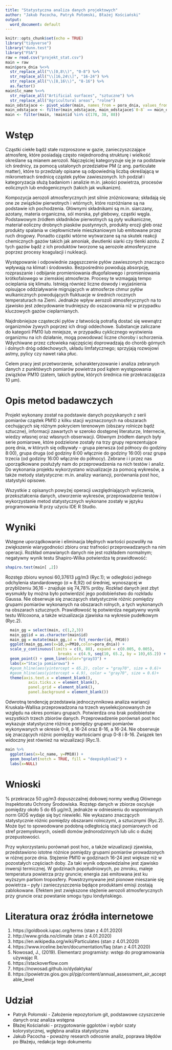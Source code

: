 ```yaml
---
title: "Statystyczna analiza danych projektowych"
author: "Jakub Pacocha, Patryk Połomski, Błażej Kościański"
output:
  word_document: default
---
```


```r
knitr::opts_chunk$set(echo = TRUE)
library("tidyverse")
library("dunn.test")
library("FSA")
raw = read.csv("projekt_stat.csv")
main = raw
main$pora_dnia %<>% 
  str_replace_all("\\[0,8\\)", "0-8") %>% 
  str_replace_all("\\[16,24\\]", "16-24") %>% 
  str_replace_all("\\[8,16\\)", "8-16") %>% 
  as.factor()
main$lc_name %<>% 
  str_replace_all("Artificial surfaces", "sztuczne") %>% 
  str_replace_all("Agricultural areas", "rolne")
main_odstajace <- pivot_wider(main, names_from = pora_dnia, values_from = PM10)
main_odstajace <- filter(main_odstajace, main_odstajace$`0-8` == main_odstajace$`8-16`)
main <- filter(main, !main$id %in% c(178, 38, 88))
```

# Wstęp

Cząstki ciekłe bądź stałe rozproszone w gazie, zanieczyszczające atmosferę, które posiadają często niejednorodną strukturę i wielkość określane są mianem aerozoli. Najczęściej kategoryzuje się je na podstawie ich średnicy, za pomocą ustalonych przedziałów PM (z ang. particulate matter), które to przedziały opisane są odpowiednią liczbą określającą w mikrometrach średnicę cząstek pyłów zawieszonych. Ich podział i kategoryzacja służą badaniom i analizie m.in. jakości powietrza, procesów eolicznych lub endogenicznych (takich jak wulkanizm).

Kompozycja aerozoli atmosferycznych jest silnie zróżnicowana; składają się one ze związków pierwotnych i wtórnych, które rozróżniane są na podstawie ich pochodzenia.  Głównymi składnikami są m.in. siarczany, azotany, materia organiczna, sól morska, pył glebowy, cząstki węgla. Podstawowym źródłem składników pierwotnych są pyły wulkaniczne, materiał eoliczny drobnych piasków pustynnych, produkty erozji gleb oraz produkty spalania w ciepłownictwie mieszkaniowym lub emitowane przez ruch drogowy. Ponadto cząstki wtórne wytwarzane są  na skutek reakcji chemicznych gazów takich jak amoniak, dwutlenki siarki czy tlenki azotu. Z tych gazów bądź z ich produktów tworzone są aerozole atmosferyczne poprzez procesy koagulacji i nukleacji.

Występowanie i odpowiednie zagęszczenie pyłów zawieszonych znacząco wpływają na klimat i środowsko. Bezpośrednio powodują absorpcję, rozpraszanie i odbijanie promieniowania długofalowego i promieniowania krótkofalowego w ziemskiej atmosferze. Procesy te wzmagają tempo ocieplania się klimatu. Istnieją również liczne dowody i wyjaśnienia opisujące oddziaływanie migrujących w atmosferze chmur pyłów wulkanicznych powodujących fluktuacje w średnich rocznych temperaturach na Ziemi. Jednakże wpływ aerozoli atmosferycznych na to zjawisko jest zdecydowanie trudniejszy do oszacowania niż w przypadku kluczowych gazów cieplarnianych.

Najdrobniejsze cząsteczki pyłów z łatwością potrafią dostać się wewnątrz organizmów żywych poprzez ich drogi oddechowe. Substancje zaliczane do kategorii PM10 lub mniejsze, w przypadku cyklicznego wystwienia organizmu na ich działanie, mogą powodować liczne choroby i schorzenia.  Wdychiwane przez człowieka najczęściej doprowadzają do chorób górnych i dolnych dróg oddechowych, układu limfatycznego; sprzyjają rozwojowi astmy, pylicy czy nawet raka płuc.

Celem pracy jest przetworzenie, scharakteryzowanie i analiza zebranych danych z punktówych pomiarów powietrza pod kątem występowania związków PM10 (zatem, takich pyłów, których średnica nie przekraczającza 10 μm). 


# Opis metod badawczych

Projekt wykonany został na podstawie danych pozyskanych z serii pomiarów cząstek PM10 z kilku stacji wyznaczonych na obszarach cechujących się różnym pokryciem terenowym (obszary rolnicze bądź sztuczne), informacji zawartych w szeroko dostępnej literaturze, Internecie, wiedzy własnej oraz własnych obserwacji. Głównym źródłem danych były serie pomiarowe, które podzielone zostały na trzy grupy reprezentujące porę dnia, w których się odbywały – grupa pierwsza (od północy do godziny 8:00), grupa druga (od godziny 8:00 włącznie do godziny 16:00) oraz grupa trzecia (od godziny 16:00 włącznie do północy). Zebrane i i przez nas uporządkowane posłużyły nam do przeprowadzenia na nich testów i analiz. Do wykonania projektu wykorzystano wizualizacje za pomocą wykresów, a także metody statystyczne: m.in. analizy wariancji, porównania post hoc, statystyki opisowe. 

Wszystkie z opisanych powyżej operacji uwzględniających wyliczenia, przekształcenia danych, utworzenie wykresów, przeprowadzenie testów i wykorzystanie metod statystycznych wykonane zostały w języku programowania R przy użyciu IDE R Studio.



# Wyniki

Wstępne uporządkowanie i eliminacja błędnych wartości pozwoliły na zwiększenie wiarygodności zbioru oraz trafności przeprowadzanych na nim operacji. Rozkład omawianych danych nie jest rozkładem normalnym; negatywny wynik testu Shapiro-Wilka potwierdza tę prawidłowość:

```r
shapiro.test(main[ ,2])
```

Rozstęp zbioru wynosi 60,37613 µg/m3 (Ryc.1); w odległości jednego odchylenia standardowego (σ ≈ 8,92) od średniej, wynoszącej w przybliżeniu 36,16 - znajduje się 74,78% próby. 	Rozkład danych jest zbyt wysmukły by można było potwierdzić jego podobieństwo do rozkładu Gaussa. Nie obserwuje się znaczących statystycznie różnic pomiędzy grupami pomiarów wykonanych na obszarach rolnych, a tych wykonanych na obszarach sztucznych. Prawidłowość tę potwierdza negatywny wynik testu Wilcoxona, a także wizualizacja zjawiska na wykresie pudełkowym (Ryc.2). 

```r
  main_gg = select(main, c(1,2,3))
  main_gg$id = as.character(main$id)
  main_gg = mutate(main_gg,id = fct_reorder(id, PM10))
  ggplot(main_gg,aes(x=id,y=PM10,color=pora_dnia)) +
  scale_y_continuous(limits = c(0, 80), expand = c(0.005, 0.005),
                       breaks = c(4.9, seq(10, 65.2, by = 10),65.2)) +
  geom_point() + geom_line(color="gray33") +
  labs(x="Stacja pomiarowa") +
  #geom_hline(aes(yintercept = 65.2), color = "gray70", size = 0.6)+
  #geom_hline(aes(yintercept = 4.9), color = "gray70", size = 0.6)+
  theme(axis.text.x = element_blank(),
          axis.ticks.x = element_blank(),
          panel.grid = element_blank(),
          panel.background = element_blank())
```

Odwrotną tendencję przedstawia jednoczynnikowa analiza wariancji Kruskala-Wallisa przeprowadzona na trzech wyselekcjonowanych ze względu na okres pomiaru grupach. Potwierdza ona brak  podobieństw wszystkich trzech zbiorów danych. Przeprowadzenie porównań post hoc wykazuje statystyczne różnice pomiędzy grupami pomiarów wykonywanych w okresie 0-8, a 16-24 oraz 8-16, a 16-24. Nie obserwuje się znaczących różnic pomiędzy wartościami grup 0-8 i 8-16. Związek ten widoczny jest również na wizualizacji (Ryc.1).

```r
main %>% 
  ggplot(aes(x=lc_name, y=PM10)) +
  geom_boxplot(notch = TRUE, fill = "deepskyblue2") +
  labs(x=NULL)
```

# Wnioski

% przekracza 50 µg/m3 dopuszczalnej dobowej normy według Głównego Inspektoratu Ochrony Środowiska. Rozstęp danych w zbiorze oscyluje pomiędzy około 5 do 65 µg/m3, jednakże w odniesieniu do wspomnianych norm GIOŚ wydaje się być niewielki. Nie wykazano znaczących statystycznie różnic pomiędzy obszarami rolniczymi, a sztucznymi (Ryc.2). Może być to spowodowane podobną odległością stacji pomiarowych od stref przemysłowych, osiedli domów jednorodzinnych lub ulic o dużej przepustowości. 

Przy wykorzystaniu porównań post hoc, a także wizualizacji zjawiska, przedstawiono istotne różnice pomiędzy grupami pomiarów prowadzonych w różnej porze dnia. Stężenie PM10 w godzinach 16-24 jest większe niż w pozostałych częściach doby. Za taki wynik odpowiedzialne jest zjawisko inwersji termicznej. W godzinach popołudniowych, po zmroku, maleje temperatura powietrza przy gruncie; energia zaś emitowana jest ku wyższym partiom troposfery. Powstrzymywane jest pionowe mieszanie się powietrza – pyły i zanieczyszczenia będące produktami emisji zostają zablokowane. Efektem jest zwiększone stężenie aerozoli atmosferycznych przy gruncie oraz powstanie smogu typu londyńskiego. 


# Literatura oraz źródła internetowe

1.	https://goldbook.iupac.org/terms (stan z 4.01.2020)
2.	http://www.grida.no/climate (stan z 4.01.2020)
3.	https://en.wikipedia.org/wiki/Particulates (stan z 4.01.2020) 
4.	https://www.irceline.be/en/documentation/faq (stan z 4.01.2020)
5.	Nowosad, J., (2019). Elementarz programisty: wstęp do programowania używając R.
6.	https://stackoverflow.com
7.	https://nowosad.github.io/dydaktyka/
8.	https://powietrze.gios.gov.pl/pjp/content/annual_assessment_air_acceptable_level


# Udział

- Patryk Połomski - Założenie repozytorium git, podstawowe czyszczenie danych oraz analiza wstępna
- Błażej Kościański - przygotowanie ggplotów i wybór szaty kolorystycznej, wgłębna analiza statystyczna
- Jakub Pacocha - poważny research odnosnie analiz, poprawa błędów po Błażeju, redakcja tego dokumentu
